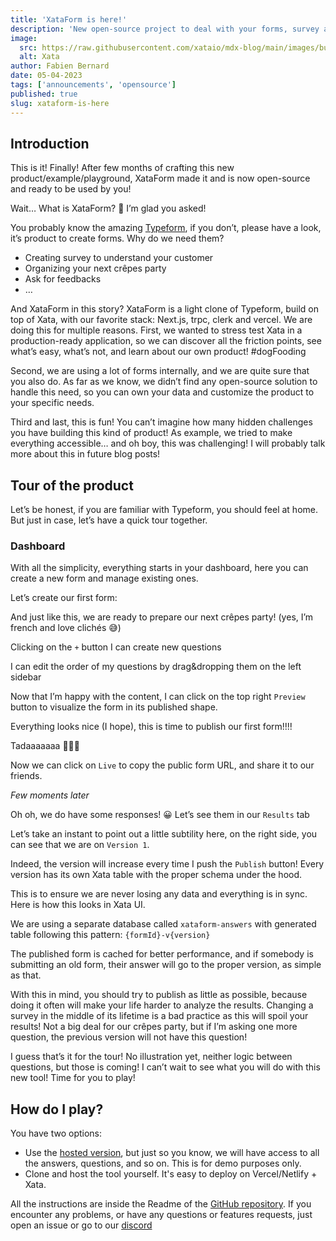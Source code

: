 ```yaml
---
title: 'XataForm is here!'
description: 'New open-source project to deal with your forms, survey and quizzes!'
image:
  src: https://raw.githubusercontent.com/xataio/mdx-blog/main/images/bulletproof-docs-links.png
  alt: Xata
author: Fabien Bernard
date: 05-04-2023
tags: ['announcements', 'opensource']
published: true
slug: xataform-is-here
---
```


## Introduction

This is it! Finally! After few months of crafting this new product/example/playground, XataForm made it and is now open-source and ready to be used by you!

Wait… What is XataForm? 🤔 I’m glad you asked!

You probably know the amazing [Typeform](https://www.typeform.com/), if you don’t, please have a look, it’s product to create forms. Why do we need them?

- Creating survey to understand your customer
- Organizing your next crêpes party
- Ask for feedbacks
- …

And XataForm in this story? XataForm is a light clone of Typeform, build on top of Xata, with our favorite stack: Next.js, trpc, clerk and vercel. We are doing this for multiple reasons. First, we wanted to stress test Xata in a production-ready application, so we can discover all the friction points, see what’s easy, what’s not, and learn about our own product! #dogFooding

Second, we are using a lot of forms internally, and we are quite sure that you also do. As far as we know, we didn’t find any open-source solution to handle this need, so you can own your data and customize the product to your specific needs.

Third and last, this is fun! You can’t imagine how many hidden challenges you have building this kind of product! As example, we tried to make everything accessible… and oh boy, this was challenging! I will probably talk more about this in future blog posts!

## Tour of the product

Let’s be honest, if you are familiar with Typeform, you should feel at home. But just in case, let’s have a quick tour together.

### Dashboard

<ArticleImage
  src="https://user-images.githubusercontent.com/1761469/235616203-2a11df81-0422-4e99-85ae-c599413f9932.png"
  width="1917"
  height="1196"
  alt="Dashboard"
  caption="Dashboard"
  position="center"
/>

With all the simplicity, everything starts in your dashboard, here you can create a new form and manage existing ones.

Let’s create our first form:

<ArticleImage
  src="https://user-images.githubusercontent.com/1761469/235616282-86fec012-0c76-47cf-83ed-9c21d30cc7d6.gif"
  width="1912"
  height="1195"
  alt="Create a new form"
  caption="Create a new form"
  position="center"
/>

And just like this, we are ready to prepare our next crêpes party! (yes, I’m french and love clichés 😅)

Clicking on the `+` button I can create new questions

<ArticleImage
  src="https://user-images.githubusercontent.com/1761469/235616379-8bca253b-3534-44df-81d2-6f20bc90ea9f.png"
  width="1910"
  height="1106"
  alt="Add a question"
  caption="Add a question"
  position="center"
/>

I can edit the order of my questions by drag\&dropping them on the left sidebar

<ArticleImage
  src="https://user-images.githubusercontent.com/1761469/235616457-25a92062-686e-402f-a606-c6f44e04b805.gif"
  width="1911"
  height="1273"
  alt="Reorder questions"
  caption="Reorder questions"
  position="center"
/>

Now that I’m happy with the content, I can click on the top right `Preview` button to visualize the form in its published shape.

Everything looks nice (I hope), this is time to publish our first form!!!!

<ArticleImage
  src="https://user-images.githubusercontent.com/1761469/235616524-14a367f4-8d22-4f43-a8f3-f3ff89b26426.gif"
  width="582"
  height="207"
  alt="Publishing a form"
  caption="Publishing a form"
  position="center"
/>

Tadaaaaaaa 🥳🥳🥳

Now we can click on `Live` to copy the public form URL, and share it to our friends.

_Few moments later_

<ArticleImage
  src="https://user-images.githubusercontent.com/1761469/235616702-bc102dc4-82be-46b5-a8c7-18be75ba1b9c.png"
  width="479"
  height="502"
  alt="Responses to the form"
  caption="Responses to the form"
  position="center"
/>

Oh oh, we do have some responses! 😀 Let’s see them in our `Results` tab

<ArticleImage
  src="https://user-images.githubusercontent.com/1761469/235617031-b711963d-401c-40ad-b9f3-90ee892edf25.png"
  width="1910"
  height="568"
  alt="Results tab"
  caption="Results tab"
  position="center"
/>

Let’s take an instant to point out a little subtility here, on the right side, you can see that we are on `Version 1`.

Indeed, the version will increase every time I push the `Publish` button! Every version has its own Xata table with the proper schema under the hood.

This is to ensure we are never losing any data and everything is in sync. Here is how this looks in Xata UI.

<ArticleImage
  src="https://user-images.githubusercontent.com/1761469/235617145-4448295f-6b75-4a80-a4b7-da89f8c1acec.png"
  width="1904"
  height="578"
  alt="Results in Xata"
  caption="Results in Xata"
  position="center"
/>

We are using a separate database called `xataform-answers` with generated table following this pattern: `{formId}-v{version}`

The published form is cached for better performance, and if somebody is submitting an old form, their answer will go to the proper version, as simple as that.

With this in mind, you should try to publish as little as possible, because doing it often will make your life harder to analyze the results. Changing a survey in the middle of its lifetime is a bad practice as this will spoil your results! Not a big deal for our crêpes party, but if I’m asking one more question, the previous version will not have this question!

I guess that’s it for the tour! No illustration yet, neither logic between questions, but those is coming! I can’t wait to see what you will do with this new tool! Time for you to play!

## How do I play?

You have two options:

- Use the [hosted version](https://xataform.com/), but just so you know, we will have access to all the answers, questions, and so on. This is for demo purposes only.
- Clone and host the tool yourself. It's easy to deploy on Vercel/Netlify + Xata.

All the instructions are inside the Readme of the [GitHub repository](https://github.com/xataio/xataform). If you encounter any problems, or have any questions or features requests, just open an issue or go to our [discord](https://xata.io/discord)

